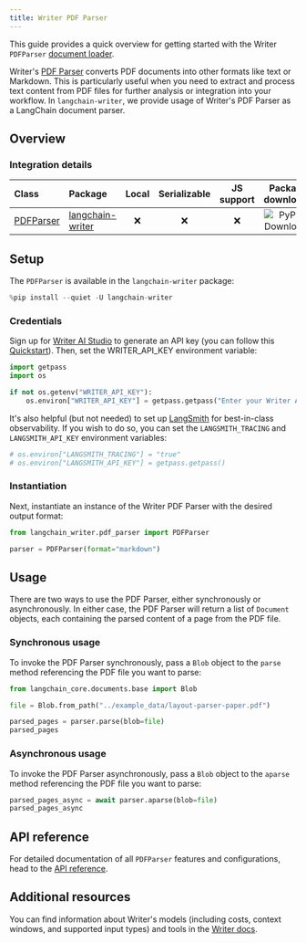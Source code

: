 ```yaml
---
title: Writer PDF Parser
---
```


This guide provides a quick overview for getting started with the Writer `PDFParser` [document loader](/oss/python/concepts/document_loaders/).

Writer's [PDF Parser](https://dev.writer.com/api-guides/api-reference/tool-api/pdf-parser#parse-pdf) converts PDF documents into other formats like text or Markdown. This is particularly useful when you need to extract and process text content from PDF files for further analysis or integration into your workflow. In `langchain-writer`, we provide usage of Writer's PDF Parser as a LangChain document parser.

## Overview

### Integration details
| Class                                                                                                                              | Package          | Local | Serializable | JS support |                                        Package downloads                                         |                                        Package latest                                         |
|:-----------------------------------------------------------------------------------------------------------------------------------|:-----------------| :---: | :---: |:----------:|:------------------------------------------------------------------------------------------------:|:---------------------------------------------------------------------------------------------:|
| [PDFParser](https://github.com/writer/langchain-writer/blob/main/langchain_writer/pdf_parser.py#L55) | [langchain-writer](https://pypi.org/project/langchain-writer/) |      ❌       |                                       ❌                                       | ❌ | ![PyPI - Downloads](https://img.shields.io/pypi/dm/langchain-writer?style=flat-square&label=%20) | ![PyPI - Version](https://img.shields.io/pypi/v/langchain-writer?style=flat-square&label=%20) |

## Setup

The `PDFParser` is available in the `langchain-writer` package:


```python
%pip install --quiet -U langchain-writer
```

### Credentials

Sign up for [Writer AI Studio](https://app.writer.com/aistudio/signup?utm_campaign=devrel) to generate an API key (you can follow this [Quickstart](https://dev.writer.com/api-guides/quickstart)). Then, set the WRITER_API_KEY environment variable:


```python
import getpass
import os

if not os.getenv("WRITER_API_KEY"):
    os.environ["WRITER_API_KEY"] = getpass.getpass("Enter your Writer API key: ")
```

It's also helpful (but not needed) to set up [LangSmith](https://smith.langchain.com/) for best-in-class observability. If you wish to do so, you can set the `LANGSMITH_TRACING` and `LANGSMITH_API_KEY` environment variables:


```python
# os.environ["LANGSMITH_TRACING"] = "true"
# os.environ["LANGSMITH_API_KEY"] = getpass.getpass()
```

### Instantiation

Next, instantiate an instance of the Writer PDF Parser with the desired output format:


```python
from langchain_writer.pdf_parser import PDFParser

parser = PDFParser(format="markdown")
```

## Usage

There are two ways to use the PDF Parser, either synchronously or asynchronously. In either case, the PDF Parser will return a list of `Document` objects, each containing the parsed content of a page from the PDF file.

### Synchronous usage

To invoke the PDF Parser synchronously, pass a `Blob` object to the `parse` method referencing the PDF file you want to parse:


```python
from langchain_core.documents.base import Blob

file = Blob.from_path("../example_data/layout-parser-paper.pdf")

parsed_pages = parser.parse(blob=file)
parsed_pages
```

### Asynchronous usage

To invoke the PDF Parser asynchronously, pass a `Blob` object to the `aparse` method referencing the PDF file you want to parse:


```python
parsed_pages_async = await parser.aparse(blob=file)
parsed_pages_async
```

## API reference

For detailed documentation of all `PDFParser` features and configurations, head to the [API reference](https://python.langchain.com/api_reference/writer/pdf_parser/langchain_writer.pdf_parser.PDFParser.html#langchain_writer.pdf_parser.PDFParser).

## Additional resources
You can find information about Writer's models (including costs, context windows, and supported input types) and tools in the [Writer docs](https://dev.writer.com/home).
